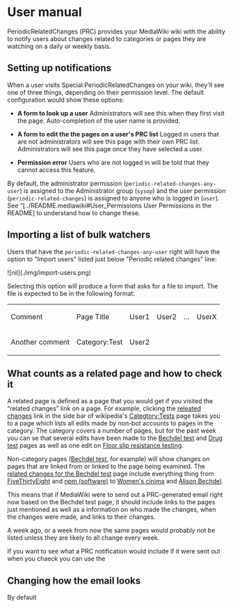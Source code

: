 = User manual =
PeriodicRelatedChanges (PRC) provides your MediaWiki wiki with the ability to notify users about changes related to categories or pages they are watching on a daily or weekly basis.

== Setting up notifications ==
When a user visits Special:PeriodicRelatedChanges on your wiki, they'll see one of three things, depending on their permission level.  The default configuration would show these options:

* '''A form to look up a user''' Administrators will see this when they first visit the page. Auto-completion of the user name is provided.

* '''A form to edit the the pages on a user's PRC list''' Logged in users that are not administrators will see this page with their own PRC list.  Administrators will see this page once they have selected a user.

* '''Permission error''' Users who are not logged in will be told that they cannot access this feature.

By default, the administrator permission  (<tt>periodic-related-changes-any-user</tt>) is assigned to the Administrator group (<tt>sysop</tt>) and the user permission (<tt>periodic-related-changes</tt>) is assigned to anyone who is logged in (<tt>user</tt>).  See “[../README.mediawiki#User_Permissions User Permissions in the README] to understand how to change these.

== Importing a list of bulk watchers ==
Users that have the <tt>periodic-related-changes-any-user</tt> right will have the option to "Import users" listed just below "Periodic related changes" line:

![nil](./img/import-users.png)

Selecting this option will produce a form that asks for a file to import.  The file is expected to be in the following format:

{| class=wikitable







|-
|Comment
|Page Title
|User1
|User2
|&#x2026;
|UserX

|-
|Another comment
|Category:Test
|User2
|
|
|

|}

== What counts as a related page and how to check it ==
A related page is defined as a page that you would get if you visited the “related changes” link on a page.  For example, clicking the [https://en.wikipedia.org/wiki/Special:RecentChangesLinked/Test releated changes] link in the side bar of wikipedia's [https://en.wikipedia.org/wiki/Categtory:Tests Categtory:Tests] page takes you to a page which lists all edits made by non-bot accounts to pages in the category.  The category covers a number of pages, but for the past week you can se that several edits have been made to the [https://en.wikipedia.org/wiki/Bechdel_test Bechdel test] and [https://en.wikipedia.org/wiki/Drug_test Drug test] pages as well as one edit on [https://en.wikipedia.org/wiki/Floor_slip_resistance_testing Floor slip resistance testing].

Non-category pages ([https://en.wikipedia.org/wiki/Bechdel_test Bechdel test], for example) will show changes on pages that are linked from or linked to the page being examined.  The [https://en.wikipedia.org/wiki/Special:RecentChangesLinked related changes for the Bechdel test] page include everything thing from [https://en.wikipedia.org/wiki/FiveThirtyEight FiveThirtyEight] and [https://en.wikipedia.org/wiki/Npm_(software) npm (software)] to [https://en.wikipedia.org/wiki/Women%27s_cinema Women's cinima] and [https://en.wikipedia.org/wiki/Alison_Bechdel Alison Bechdel].

This means that if MediaWiki were to send out a PRC-generated email right now based on the Bechdel test page, it should include links to the pages just mentioned as well as a information on who made the changes, when the changes were made, and links to their changes.

A week ago, or a week from now the same pages would probably not be listed unless they are likely to all change every week.

If you want to see what a PRC notification would include if it were sent out when you chaeck you can use the

== Changing how the email looks ==
By default
